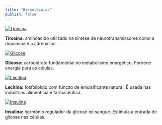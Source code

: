 ```yaml
---
title: "Biomoléculas"
publish: false
---
```


<div class="biomoleculas d-flex flex-wrap justify-content-center gap-4">

<a href="https://chemapps.stolaf.edu/jmol/jmol.php?model=C1=CC(=CC=C1C%5BC@@H%5D(C(=O)O)N)O">
  <img src="tirosina.png" alt="Tirosina" style="max-width: 150px; height: auto;">
</a>
<p><strong>Tirosina:</strong> aminoácido utilizado na síntese de neurotransmissores como a dopamina e a adrenalina.</p>

<a href="https://chemapps.stolaf.edu/jmol/jmol.php?model=C(%5BC@@H%5D1%5BC@H%5D(%5BC@@H%5D(%5BC@H%5D(C(O1)O)O)O)O)O">
  <img src="glicose.png" alt="Glicose" style="max-width: 150px; height: auto;">
</a>
<p><strong>Glicose:</strong> carboidrato fundamental no metabolismo energético. Fornece energia para as células.</p>

<a href="https://chemapps.stolaf.edu/jmol/jmol.php?script=Console&source=https://bioquanti.netlify.app/en/nivel/basico/jardim/lecitina.png">
  <img src="lecitina.png" alt="Lecitina" style="max-width: 150px; height: auto;">
</a>
<p><strong>Lecitina:</strong> fosfolipídio com função de emulsificante natural. É usada nas indústrias alimentícia e farmacêutica.</p>

<a href="https://chemapps.stolaf.edu/jmol/jmol.php?&pdbid=3i40">
  <img src="insulina.png" alt="Insulina" style="max-width: 150px; height: auto;">
</a>
<p><strong>Insulina:</strong> hormônio regulador da glicose no sangue. Estimula a entrada de glicose nas células.</p>

</div>
